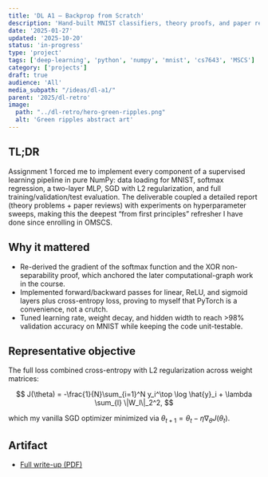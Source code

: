 ```yaml
---
title: 'DL A1 — Backprop from Scratch'
description: 'Hand-built MNIST classifiers, theory proofs, and paper reviews for CS7643 Assignment 1.'
date: '2025-01-27'
updated: '2025-10-20'
status: 'in-progress'
type: 'project'
tags: ['deep-learning', 'python', 'numpy', 'mnist', 'cs7643', 'MSCS']
category: ['projects']
draft: true
audience: 'All'
media_subpath: "/ideas/dl-a1/"
parent: '2025/dl-retro'
image:
  path: "../dl-retro/hero-green-ripples.png"
  alt: 'Green ripples abstract art'
---
```


## TL;DR
Assignment 1 forced me to implement every component of a supervised learning pipeline in pure NumPy: data loading for MNIST, softmax regression, a two-layer MLP, SGD with L2 regularization, and full training/validation/test evaluation. The deliverable coupled a detailed report (theory problems + paper reviews) with experiments on hyperparameter sweeps, making this the deepest “from first principles” refresher I have done since enrolling in OMSCS.

## Why it mattered
- Re-derived the gradient of the softmax function and the XOR non-separability proof, which anchored the later computational-graph work in the course.
- Implemented forward/backward passes for linear, ReLU, and sigmoid layers plus cross-entropy loss, proving to myself that PyTorch is a convenience, not a crutch.
- Tuned learning rate, weight decay, and hidden width to reach >98% validation accuracy on MNIST while keeping the code unit-testable.

## Representative objective
The full loss combined cross-entropy with L2 regularization across weight matrices:

$$
J(\theta) = -\frac{1}{N}\sum_{i=1}^N y_i^\top \log \hat{y}_i + \lambda \sum_{l} \|W_l\|_2^2,
$$

which my vanilla SGD optimizer minimized via $\theta_{t+1} = \theta_t - \eta \nabla_\theta J(\theta_t)$.

## Artifact
- [Full write-up (PDF)](../dl-retro/DL_A1_Writeups.pdf)

